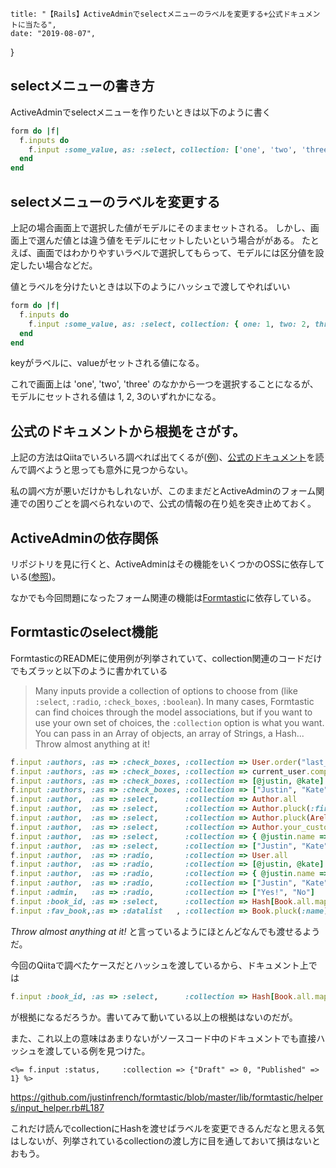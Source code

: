     title: "【Rails】ActiveAdminでselectメニューのラベルを変更する+公式ドキュメントに当たる",
    date: "2019-08-07",
}

## selectメニューの書き方

ActiveAdminでselectメニューを作りたいときは以下のように書く

```ruby
form do |f|
  f.inputs do
    f.input :some_value, as: :select, collection: ['one', 'two', 'three']
  end
end
```

## selectメニューのラベルを変更する

上記の場合画面上で選択した値がモデルにそのままセットされる。
しかし、画面上で選んだ値とは違う値をモデルにセットしたいという場合ががある。
たとえば、画面ではわかりやすいラベルで選択してもらって、モデルには区分値を設定したい場合などだ。

値とラベルを分けたいときは以下のようにハッシュで渡してやればいい

```ruby
form do |f|
  f.inputs do
    f.input :some_value, as: :select, collection: { one: 1, two: 2, three: 3 }
  end
end
```

keyがラベルに、valueがセットされる値になる。

これで画面上は 'one', 'two', 'three' のなかから一つを選択することになるが、モデルにセットされる値は 1, 2, 3のいずれかになる。

## 公式のドキュメントから根拠をさがす。

上記の方法はQiitaでいろいろ調べれば出てくるが([例](https://qiita.com/murata0705/items/6dccb5467233816808f7))、[公式のドキュメント](https://activeadmin.info/https://activeadmin.info/documentation.html)を読んで調べようと思っても意外に見つからない。

私の調べ方が悪いだけかもしれないが、このままだとActiveAdminのフォーム関連での困りごとを調べられないので、公式の情報の在り処を突き止めておく。

## ActiveAdminの依存関係

リポジトリを見に行くと、ActiveAdminはその機能をいくつかのOSSに依存している([参照](https://github.com/activeadmin/activeadmin#dependencies))。

なかでも今回問題になったフォーム関連の機能は[Formtastic](https://github.com/justinfrench/formtastic)に依存している。

## Formtasticのselect機能

FormtasticのREADMEに使用例が列挙されていて、collection関連のコードだけでもズラッと以下のように書かれている

> Many inputs provide a collection of options to choose from (like `:select`, `:radio`, `:check_boxes`, `:boolean`). In many cases, Formtastic can find choices through the model associations, but if you want to use your own set of choices, the `:collection` option is what you want.  You can pass in an Array of objects, an array of Strings, a Hash... Throw almost anything at it!

```ruby
f.input :authors, :as => :check_boxes, :collection => User.order("last_name ASC").all
f.input :authors, :as => :check_boxes, :collection => current_user.company.users.active
f.input :authors, :as => :check_boxes, :collection => [@justin, @kate]
f.input :authors, :as => :check_boxes, :collection => ["Justin", "Kate", "Amelia", "Gus", "Meg"]
f.input :author,  :as => :select,      :collection => Author.all
f.input :author,  :as => :select,      :collection => Author.pluck(:first_name, :id)
f.input :author,  :as => :select,      :collection => Author.pluck(Arel.sql("CONCAT(`first_name`, ' ', `last_name`)"), :id)
f.input :author,  :as => :select,      :collection => Author.your_custom_scope_or_class_method
f.input :author,  :as => :select,      :collection => { @justin.name => @justin.id, @kate.name => @kate.id }
f.input :author,  :as => :select,      :collection => ["Justin", "Kate", "Amelia", "Gus", "Meg"]
f.input :author,  :as => :radio,       :collection => User.all
f.input :author,  :as => :radio,       :collection => [@justin, @kate]
f.input :author,  :as => :radio,       :collection => { @justin.name => @justin.id, @kate.name => @kate.id }
f.input :author,  :as => :radio,       :collection => ["Justin", "Kate", "Amelia", "Gus", "Meg"]
f.input :admin,   :as => :radio,       :collection => ["Yes!", "No"]
f.input :book_id, :as => :select,      :collection => Hash[Book.all.map{|b| [b.name,b.id]}]
f.input :fav_book,:as => :datalist   , :collection => Book.pluck(:name)
```

*Throw almost anything at it!* と言っているようにほとんどなんでも渡せるようだ。

今回のQiitaで調べたケースだとハッシュを渡しているから、ドキュメント上では
```ruby
f.input :book_id, :as => :select,      :collection => Hash[Book.all.map{|b| [b.name,b.id]}]
```
が根拠になるだろうか。書いてみて動いている以上の根拠はないのだが。

また、これ以上の意味はあまりないがソースコード中のドキュメントでも直接ハッシュを渡している例を見つけた。

```erb
<%= f.input :status,     :collection => {"Draft" => 0, "Published" => 1} %>
```

https://github.com/justinfrench/formtastic/blob/master/lib/formtastic/helpers/input_helper.rb#L187


これだけ読んでcollectionにHashを渡せばラベルを変更できるんだなと思える気はしないが、列挙されているcollectionの渡し方に目を通しておいて損はないとおもう。

<div> </div>
